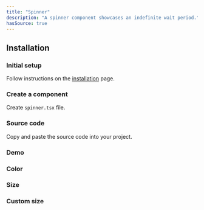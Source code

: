 ```yaml
---
title: "Spinner"
description: "A spinner component showcases an indefinite wait period."
hasSource: true
---
```


## Installation

<Steps>

### Initial setup

Follow instructions on the [installation](/docs/overview/installation) page.

### Create a component

Create `spinner.tsx` file.

### Source code

Copy and paste the source code into your project.

</Steps>

### Demo

<ComponentPreview slug="spinner/demo" />

### Color

<ComponentPreview slug="spinner/color" />

### Size

<ComponentPreview slug="spinner/size" />

### Custom size

<ComponentPreview slug="spinner/customSize" />
